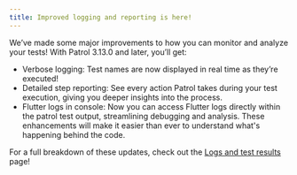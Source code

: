 ```yaml
---
title: Improved logging and reporting is here!
---
```


We’ve made some major improvements to how you can monitor and analyze your tests! With Patrol 3.13.0 and later, you’ll get:

 - Verbose logging: Test names are now displayed in real time as they’re executed!
 - Detailed step reporting: See every action Patrol takes during your test execution, giving you deeper insights into the process.
 - Flutter logs in console: Now you can access Flutter logs directly within the patrol test output, streamlining debugging and analysis.
These enhancements will make it easier than ever to understand what's happening behind the code.

For a full breakdown of these updates, check out the [Logs and test results][logs] page!

[logs]: /documentation/logs